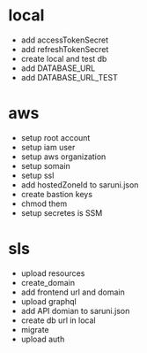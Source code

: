 # local

* add accessTokenSecret
* add refreshTokenSecret
* create local and test db
* add DATABASE_URL
* add DATABASE_URL_TEST

# aws

* setup root account
* setup iam user
* setup aws organization
* setup somain
* setup ssl
* add hostedZoneId to saruni.json
* create bastion keys
* chmod them
* setup secretes is SSM

# sls

* upload resources
* create_domain
* add frontend url and domain
* upload graphql
* add API domian to saruni.json
* create db url in local
* migrate
* upload auth